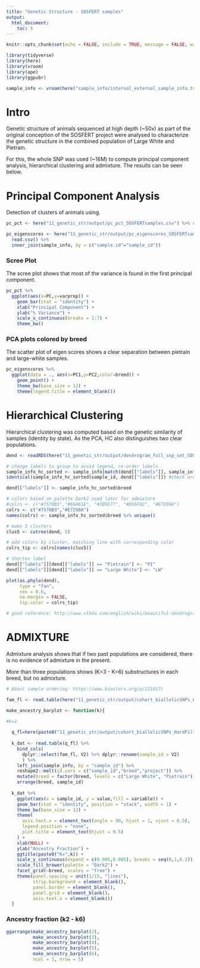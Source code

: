 ```yaml
---
title: "Genetic Structure - SOSFERT samples"
output: 
  html_document:
    toc: 5
---
```


```r
knitr::opts_chunk$set(echo = FALSE, include = TRUE, message = FALSE, warning = FALSE)

library(tidyverse)
library(here)
library(vroom)
library(ape)
library(ggpubr)
```

```r

sample_info <- vroom(here("sample_info/internal_external_sample_info.tsv"))

```

# Intro

Genetic structure of animals sequenced at high depth (~50x) as part of the original conception of the SOSFERT project were analysed to characterize the genetic structure in the combined population of Large White and Pietrain.

For this, the whole SNP was used (~16M) to compute principal component analysis, hierarchical clustering and admixture. The results can be seen below. 


# Principal Component Analysis

Detection of clusters of animals using.

```r

pc_pct <- here("11_genetic_str/output/pc_pct_SOSFERTsamples.csv") %>% read.csv()

pc_eigenscores <- here("11_genetic_str/output/pc_eigenscores_SOSFERTsamples.csv") %>% 
  read.csv() %>% 
  inner_join(sample_info, by = c("sample.id"="sample_id"))

```

### Scree Plot 

The scree plot shows that most of the variance is found in the first principal component.

```r
pc_pct %>% 
  ggplot(aes(x=PC,y=varprop)) +
    geom_bar(stat = "identity") +
    xlab("Principal Component") +
    ylab("% Variance") +
    scale_x_continuous(breaks = 1:7) +
    theme_bw()
```

### PCA plots colored by breed

The scatter plot of eigen scores shows a clear separation between pietrain and large-white samples.

```r
pc_eigenscores %>% 
  ggplot(data = ., aes(x=PC1,y=PC2,color=breed)) +
    geom_point() +
    theme_bw(base_size = 12) +
    theme(legend.title = element_blank())
```

# Hierarchical Clustering

Hierarchical clustering was computed based on the genetic similarity of samples (identity by state). As the PCA, HC also distinguishes two clear populations.

```r
dend <- readRDS(here("11_genetic_str/output/dendrogram_full_snp_set_SOSFERTsamples.rds")) %>% as.hclust()

# change labels to group to avoid legend, re-order labels
sample_info_hc_sorted <- sample_info[match(dend[["labels"]], sample_info$sample_id),]
identical(sample_info_hc_sorted$sample_id, dend[["labels"]]) #check order of labels is the same! yes!

dend[["labels"]] <- sample_info_hc_sorted$breed
```

```r
# colors based on palette Dark2 used later for admixture
#colrs <- c("#7570B3","#66A61E", "#1B9E77", "#D95F02", "#E7298A")
colrs <- c("#7570B3","#E7298A")
names(colrs) <- sample_info_hc_sorted$breed %>% unique()

# make 5 clusters
clus5 <- cutree(dend, 5)

# add colors by cluster, matching line with corresponding color
colrs_tip <- colrs[names(clus5)]

# Shorten label
dend[["labels"]][dend[["labels"]] == "Pietrain"] <- "PI"
dend[["labels"]][dend[["labels"]] == "Large White"] <- "LW"

plot(as.phylo(dend), 
     type = "fan", 
     cex = 0.6,
     no.margin = FALSE,
     tip.color = colrs_tip)

# good reference: http://www.sthda.com/english/wiki/beautiful-dendrogram-visualizations-in-r-5-must-known-methods-unsupervised-machine-learning

```


# ADMIXTURE

Admixture analysis shows that if two past populations are considered, there is no evidence of admixture in the present. 

More than three populations shows (K=3 - K=6) substructures in each breed, but no admixture.

```r
# About sample ordering: https://www.biostars.org/p/221817/

fam_fl <- read.table(here("11_genetic_str/output/cohort_biallelicSNPs_HardFiltered_WithMissingness_SOSFERTsamples_GTfiltered.fam"))
```

```r
make_ancestry_barplot <- function(k){

#k=2
  
  q_fl=here(paste0("11_genetic_str/output/cohort_biallelicSNPs_HardFiltered_WithMissingness_SOSFERTsamples_GTfiltered.",k,".Q"))
  
  k_dat <- read.table(q_fl) %>% 
    bind_cols(
      dplyr::select(fam_fl, V2) %>% dplyr::rename(sample_id = V2)
      ) %>% 
    left_join(sample_info, by = "sample_id") %>% 
    reshape2::melt(id.vars = c("sample_id","breed","project")) %>% 
    mutate(breed = factor(breed, levels = c("Large White", "Pietrain"))) %>% 
    arrange(breed, sample_id)
  
  k_dat %>% 
    ggplot(aes(x = sample_id, y = value,fill = variable)) +
    geom_bar(stat = "identity", position = "stack", width = 1) +
    theme_bw(base_size = 12) +
    theme(
      axis.text.x = element_text(angle = 90, hjust = 1, vjust = 0.5),
      legend.position = "none",
      plot.title = element_text(hjust = 0.5)
    ) +
    xlab(NULL) +
    ylab("Ancestry Fraction") +
    ggtitle(paste0("K=",k)) +
    scale_y_continuous(expand = c(0.005,0.005), breaks = seq(0,1,0.2)) +
    scale_fill_brewer(palette = "Dark2") +
    facet_grid(~breed, scales = "free") +
    theme(panel.spacing = unit(1/15, "lines"),
          strip.background = element_blank(), 
          panel.border = element_blank(),
          panel.grid = element_blank(),
          axis.text.x = element_blank()) 
  }

```

### Ancestry fraction (k2 - k6)
```r
ggarrange(make_ancestry_barplot(2),
          make_ancestry_barplot(3),
          make_ancestry_barplot(4), 
          make_ancestry_barplot(5), 
          make_ancestry_barplot(6),
          ncol = 1, nrow = 5)
```
